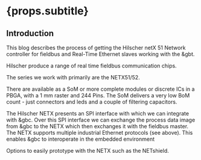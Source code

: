 

# {props.subtitle}
<ReadingTime time="3"/>
<PageTag tags={props.tags}/>

## Introduction
<TitleImage image={netx52} alt="netx52"/>




This blog describes the process of getting the Hilscher netX 51 Network controller for fieldbus and Real-Time Ethernet slaves working with the &gbt.


Hilscher produce a range of real time fieldbus communication chips.

The series we work with primarily are the <Text mark>NETX51/52</Text>.


There are available as a SoM or more complete modules or discrete ICs in a PBGA, with a 1 mm raster and 244 Pins. The SoM delivers a very low BoM count - just connectors and leds and a couple of filtering capacitors.

The Hilscher NETX presents an SPI interface with which we can integrate with &gbc. Over this SPI interface we can exchange the process data image from &gbc to the NETX which then exchanges it with the  fieldbus master. The NETX supports multiple industrial Ethernet protocols (see above). This enables &gbc to interoperate in the embedded environment

Options to easily prototype with the NETX such as the NETshield.
